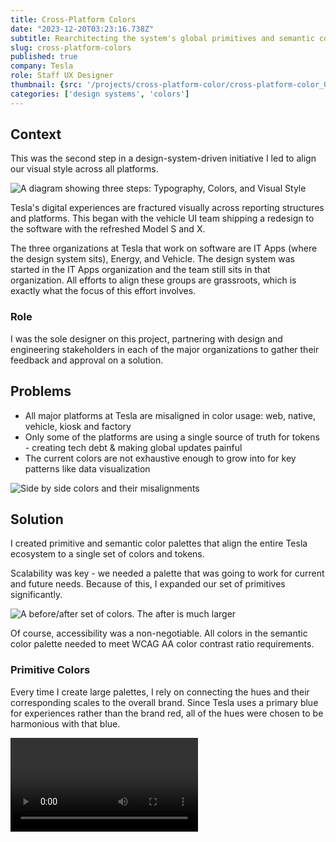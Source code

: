 ```yaml
---
title: Cross-Platform Colors
date: "2023-12-20T03:23:16.738Z"
subtitle: Rearchitecting the system's global primitives and semantic colors, aligning all platforms across organizations
slug: cross-platform-colors
published: true
company: Tesla
role: Staff UX Designer
thumbnail: {src: '/projects/cross-platform-color/cross-platform-color_01.jpg', alt: "An ecosystem of digital products all using the same colors"}
categories: ['design systems', 'colors']
---
```


## Context

This was the second step in a design-system-driven initiative I led to align our visual style across all platforms.

![A diagram showing three steps: Typography, Colors, and Visual Style](/projects/cross-platform-color/cross-platform-color_03.jpg)

Tesla's digital experiences are fractured visually across reporting structures and platforms. This began with the vehicle UI team shipping a redesign to the software with the refreshed Model S and X.

The three organizations at Tesla that work on software are IT Apps (where the design system sits), Energy, and Vehicle. The design system was started in the IT Apps organization and the team still sits in that organization. All efforts to align these groups are grassroots, which is exactly what the focus of this effort involves. 

### Role

I was the sole designer on this project, partnering with design and engineering stakeholders in each of the major organizations to gather their feedback and approval on a solution.

## Problems

- All major platforms at Tesla are misaligned in color usage: web, native, vehicle, kiosk and factory
- Only some of the platforms are using a single source of truth for tokens - creating tech debt & making global updates painful
- The current colors are not exhaustive enough to grow into for key patterns like data visualization

![Side by side colors and their misalignments](/projects/cross-platform-color/cross-platform-color_04.jpg)

## Solution

I created primitive and semantic color palettes that align the entire Tesla ecosystem to a single set of colors and tokens.

Scalability was key - we needed a palette that was going to work for current and future needs. Because of this, I expanded our set of primitives significantly.

![A before/after set of colors. The after is much larger](/projects/cross-platform-color/cross-platform-color_13.jpg)

Of course, accessibility was a non-negotiable. All colors in the semantic color palette needed to meet WCAG AA color contrast ratio requirements.

### Primitive Colors

Every time I create large palettes, I rely on connecting the hues and their corresponding scales to the overall brand. Since Tesla uses a primary blue for experiences rather than the brand red, all of the hues were chosen to be harmonious with that blue.

<Video src="/projects/cross-platform-color/cross-platform-color_05.mp4" alt="An animation showing hues on a color wheel, to a subset of harmonious hues, then larger palettes generated from those hues" />

Leveraging bezier curves on the HSB colors (and a lot of tweaking), I created a set of primitive colors that provided us room to grow into over the years.

### Semantic Colors

One of my primary goals with the semantic layer was to keep usage and naming as close to our existing usage as possible, in order to prevent needless breaking changes. I followed our token naming structure and expanded our semantic colors to fit the wide variety of use cases needed across platforms.

![A diagram showing colors used in primitive, semantic, and component tokens](/projects/cross-platform-color/cross-platform-color_06.jpg)

The goal here was to create a set that would cover the majority of use cases for each of the platforms, while also providing platform-specific semantic color tokens. Generally, I try not to optimize for any edge cases that would introduce unnecessary inconsistency or wasted effort.

<Video src="/projects/cross-platform-color/cross-platform-color_09.mp4" alt="An animation going from light to dark mode with the corresponding semantic colors" />

## Accessibility

![Alt](/projects/cross-platform-color/cross-platform-color_12.jpg)

Throughout the process, I tested the primitive and semantic color palettes, but once they were largely ready, I stress tested them against hundreds of screens. These screens represented a large variety of scenarios including data density, color usage, and platforms.

![A set of colors and their corresponding contrast ratios](/projects/cross-platform-color/cross-platform-color_08.jpg)

And, of course, accessibility was at the core of everything that happened. It is extremely important and a non-negotiable. I strove to make sure we met AA color contrast across the board, making sure we were getting at least a 4.5:1 ratio on our worst case scenarios (far right).

## Conclusion & Impact

This effort ended up being a situation where the tail wagged the dog, in which I worked with a few product teams and organization leaders to define a dark mode strategy across all applications in each platform and even across platforms. This was the first effort of its kind at Tesla.

<Video src="/projects/cross-platform-color/cross-platform-color_10.mp4" alt="An animation between light and dark of an ecosystem of digital products all using the same colors" />

This is an update shipping to over 400 applications that consume TDS and many more that I worked with directly to consume tokens (and TDS) for the first time ever.

Finally, after literal years since the vehicle UI team shipped their refreshed UI, we had a consistent approach for color, all referencing tokens from the design system as a source of truth.

![Mobile, web, and vehicle screens side by side with their respective 'appearance' toggles](/projects/cross-platform-color/cross-platform-color_11.jpg)

